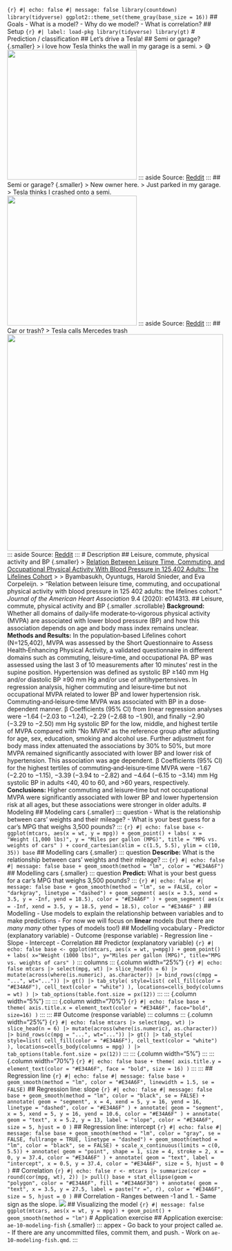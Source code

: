 ```{r} #| echo: false #| message: false library(countdown) library(tidyverse) ggplot2::theme_set(theme_gray(base_size = 16)) ``` ## Goals - What is a model? - Why do we model? - What is correlation? ## Setup ```{r} #| label: load-pkg library(tidyverse) library(gt) ``` # Prediction / classification ## Let's drive a Tesla! ## Semi or garage? {.smaller} > i love how Tesla thinks the wall in my garage is a semi. > 😅 ![](images/tesla-get-wrong-1.png){fig-align="center" width="300"} ::: aside Source: [Reddit](https://www.reddit.com/r/TeslaModelY/comments/vjcpte/i_love_how_tesla_thinks_the_wall_in_my_garage_is/) ::: ## Semi or garage? {.smaller} > New owner here. > Just parked in my garage. > Tesla thinks I crashed onto a semi. ![](images/tesla-get-wrong-2.png){fig-align="center" width="300"} ::: aside Source: [Reddit](https://www.reddit.com/r/TeslaModelY/comments/112520t/new_owner_here_just_parked_in_my_garage_tesla/) ::: ## Car or trash? > Tesla calls Mercedes trash ![](images/tesla-get-wrong-3.png){fig-align="center" width="500"} ::: aside Source: [Reddit](https://www.reddit.com/r/FUCKYOUINPARTICULAR/comments/hi5srx/tesla_calls_mercedes_trash/) ::: # Description ## Leisure, commute, physical activity and BP {.smaller} > [Relation Between Leisure Time, Commuting, and Occupational Physical Activity With Blood Pressure in 125,402 Adults: The Lifelines Cohort](https://www.ahajournals.org/doi/full/10.1161/JAHA.119.014313) > > Byambasukh, Oyuntugs, Harold Snieder, and Eva Corpeleijn. > "Relation between leisure time, commuting, and occupational physical activity with blood pressure in 125 402 adults: the lifelines cohort." *Journal of the American Heart Association* 9.4 (2020): e014313. ## Leisure, commute, physical activity and BP {.smaller .scrollable} **Background:** Whether all domains of daily‐life moderate‐to‐vigorous physical activity (MVPA) are associated with lower blood pressure (BP) and how this association depends on age and body mass index remains unclear. **Methods and Results:** In the population‐based Lifelines cohort (N=125,402), MVPA was assessed by the Short Questionnaire to Assess Health‐Enhancing Physical Activity, a validated questionnaire in different domains such as commuting, leisure‐time, and occupational PA. BP was assessed using the last 3 of 10 measurements after 10 minutes’ rest in the supine position. Hypertension was defined as systolic BP ≥140 mm Hg and/or diastolic BP ≥90 mm Hg and/or use of antihypertensives. In regression analysis, higher commuting and leisure‐time but not occupational MVPA related to lower BP and lower hypertension risk. Commuting‐and‐leisure‐time MVPA was associated with BP in a dose‐dependent manner. β Coefficients (95% CI) from linear regression analyses were −1.64 (−2.03 to −1.24), −2.29 (−2.68 to −1.90), and finally −2.90 (−3.29 to −2.50) mm Hg systolic BP for the low, middle, and highest tertile of MVPA compared with “No MVPA” as the reference group after adjusting for age, sex, education, smoking and alcohol use. Further adjustment for body mass index attenuated the associations by 30% to 50%, but more MVPA remained significantly associated with lower BP and lower risk of hypertension. This association was age dependent. β Coefficients (95% CI) for the highest tertiles of commuting‐and‐leisure‐time MVPA were −1.67 (−2.20 to −1.15), −3.39 (−3.94 to −2.82) and −4.64 (−6.15 to −3.14) mm Hg systolic BP in adults \<40, 40 to 60, and \>60 years, respectively. **Conclusions:** Higher commuting and leisure‐time but not occupational MVPA were significantly associated with lower BP and lower hypertension risk at all ages, but these associations were stronger in older adults. # Modeling ## Modeling cars {.smaller} ::: question - What is the relationship between cars' weights and their mileage? - What is your best guess for a car's MPG that weighs 3,500 pounds? ::: ```{r} #| echo: false base <- ggplot(mtcars, aes(x = wt, y = mpg)) + geom_point() + labs( x = "Weight (1,000 lbs)", y = "Miles per gallon (MPG)", title = "MPG vs. weights of cars" ) + coord_cartesian(xlim = c(1.5, 5.5), ylim = c(10, 35)) base ``` ## Modelling cars {.smaller} ::: question **Describe:** What is the relationship between cars' weights and their mileage? ::: ```{r} #| echo: false #| message: false base + geom_smooth(method = "lm", color = "#E34A6F") ``` ## Modelling cars {.smaller} ::: question **Predict:** What is your best guess for a car's MPG that weighs 3,500 pounds? ::: ```{r} #| echo: false #| message: false base + geom_smooth(method = "lm", se = FALSE, color = "darkgray", linetype = "dashed") + geom_segment( aes(x = 3.5, xend = 3.5, y = -Inf, yend = 18.5), color = "#E34A6F" ) + geom_segment( aes(x = -Inf, xend = 3.5, y = 18.5, yend = 18.5), color = "#E34A6F" ) ``` ## Modelling - Use models to explain the relationship between variables and to make predictions - For now we will focus on **linear** models (but there are *many* *many* other types of models too!) ## Modelling vocabulary - Predictor (explanatory variable) - Outcome (response variable) - Regression line - Slope - Intercept - Correlation ## Predictor (explanatory variable) ```{r} #| echo: false base <- ggplot(mtcars, aes(x = wt, y=mpg)) + geom_point() + labs( x="Weight (1000 lbs)", y="Miles per gallon (MPG)", title="MPG vs. weights of cars" ) ``` ::: columns ::: {.column width="25%"} ```{r} #| echo: false mtcars |> select(mpg, wt) |> slice_head(n = 6) |> mutate(across(where(is.numeric), as.character)) |> bind_rows(c(mpg = "...", wt="...")) |> gt() |> tab_style( style=list( cell_fill(color = "#E34A6F"), cell_text(color = "white") ), locations=cells_body(columns = wt) ) |> tab_options(table.font.size = px(12)) ``` ::: ::: {.column width="5%"} ::: ::: {.column width="70%"} ```{r} #| echo: false base + theme( axis.title.x = element_text(color = "#E34A6F", face="bold", size=16) ) ``` ::: ::: ## Outcome (response variable) ::: columns ::: {.column width="25%"} ```{r} #| echo: false mtcars |> select(mpg, wt) |> slice_head(n = 6) |> mutate(across(where(is.numeric), as.character)) |> bind_rows(c(mpg = "...", wt="...")) |> gt() |> tab_style( style=list( cell_fill(color = "#E34A6F"), cell_text(color = "white") ), locations=cells_body(columns = mpg) ) |> tab_options(table.font.size = px(12)) ``` ::: ::: {.column width="5%"} ::: ::: {.column width="70%"} ```{r} #| echo: false base + theme( axis.title.y = element_text(color = "#E34A6F", face = "bold", size = 16) ) ``` ::: ::: ## Regression line ```{r} #| echo: false #| message: false base + geom_smooth(method = "lm", color = "#E34A6F", linewidth = 1.5, se = FALSE) ``` ## Regression line: slope ```{r} #| echo: false #| message: false base + geom_smooth(method = "lm", color = "black", se = FALSE) + annotate( geom = "segment", x = 4, xend = 5, y = 16, yend = 16, linetype = "dashed", color = "#E34A6F" ) + annotate( geom = "segment", x = 5, xend = 5, y = 16, yend = 10.6, color = "#E34A6F" ) + annotate( geom = "text", x = 5.2, y = 13, label = "slope", color = "#E34A6F", size = 5, hjust = 0 ) ``` ## Regression line: intercept ```{r} #| echo: false #| message: false base + geom_smooth(method = "lm", color = "gray", se = FALSE, fullrange = TRUE, linetype = "dashed") + geom_smooth(method = "lm", color = "black", se = FALSE) + scale_x_continuous(limits = c(0, 5.5)) + annotate( geom = "point", shape = 1, size = 4, stroke = 2, x = 0, y = 37.4, color = "#E34A6F" ) + annotate( geom = "text", label = "intercept", x = 0.5, y = 37.4, color = "#E34A6F", size = 5, hjust = 0 ) ``` ## Correlation ```{r} #| echo: false r <- mtcars |> summarize(cor = round(cor(mpg, wt), 2)) |> pull() base + stat_ellipse(geom = "polygon", color = "#E34A6F", fill = "#E34A6F30") + annotate( geom = "text", x = 3.5, y = 27.5, label = paste("r =", r), color = "#E34A6F", size = 5, hjust = 0 ) ``` ## Correlation - Ranges between -1 and 1. - Same sign as the slope. ![](images/corr-example.png){fig-align="center"} ## Visualizing the model ```{r} #| message: false ggplot(mtcars, aes(x = wt, y = mpg)) + geom_point() + geom_smooth(method = "lm") ``` # Application exercise ## Application exercise: `ae-10-modeling-fish` {.smaller} ::: appex - Go back to your project called `ae`. - If there are any uncommitted files, commit them, and push. - Work on `ae-10-modeling-fish.qmd`. :::